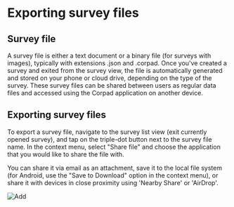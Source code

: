 
# Exporting survey files

## Survey file

A survey file is either a text document or a binary file (for surveys with images), typically with extensions .json and .corpad. Once you've created a survey and exited from the survey view, the file is automatically generated and stored on your phone or cloud drive, depending on the type of the survey. These survey files can be shared between users as regular data files and accessed using the Corpad application on another device.

## Exporting survey files

To export a survey file, navigate to the survey list view (exit currently opened survey), and tap on the triple-dot button next to the survey file name. In the context menu, select "Share file" and choose the application that you would like to share the file with.

You can share it via email as an attachment, save it to the local file system (for Android, use the "Save to Download" option in the context menu), or share it with devices in close proximity using 'Nearby Share' or 'AirDrop'.

<ImageView>
  <Image src="/images/export/6.1.png" alt="Add" width={300} height={300} />
</ImageView>
